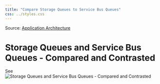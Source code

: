 ```yaml
---
title: "Compare Storage Queues to Service Bus Queues"
css: ../styles.css
---
```


Source: [Application Architecture](https://microsoftlearning.github.io/AZ-305-DesigningMicrosoftAzureInfrastructureSolutions/Instructions/CaseStudy/06-Apparchitecture.html)

# Storage Queues and Service Bus Queues - Compared and Contrasted
See ![Storage Queues and Service Bus Queues - Compared and Contrasted](https://docs.microsoft.com/en-us/azure/service-bus-messaging/service-bus-azure-and-service-bus-queues-compared-contrasted)
